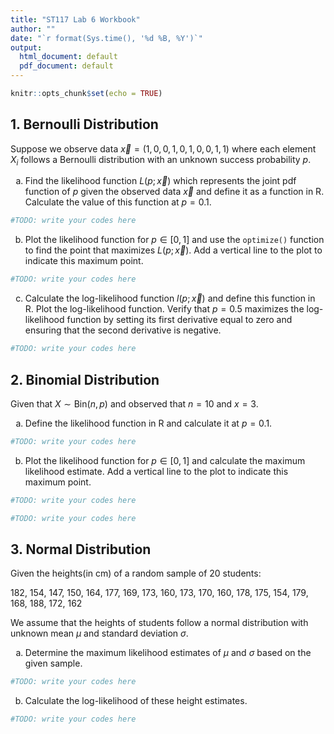 ```yaml
---
title: "ST117 Lab 6 Workbook"
author: ""
date: "`r format(Sys.time(), '%d %B, %Y')`"
output:
  html_document: default
  pdf_document: default
---
```


```r
knitr::opts_chunk$set(echo = TRUE)
```

## 1. Bernoulli Distribution

Suppose we observe data $\vec{x}=(1,0,0,1,0,1,0,0,1,1)$ where each element $X_i$ follows a Bernoulli distribution with an unknown success probability $p$.

(a) Find the likelihood function $L(p;\vec{x})$ which represents the joint pdf function of $p$ given the observed data $\vec{x}$ and define it as a function in R. Calculate the value of this function at $p=0.1$.

```r
#TODO: write your codes here
```

(b) Plot the likelihood function for $p\in[0,1]$ and use the `optimize()` function to find the point that maximizes $L(p;\vec{x})$. Add a vertical line to the plot to indicate this maximum point.

```r
#TODO: write your codes here
```

(c) Calculate the log-likelihood function $l(p;\vec{x})$ and define this function in R. Plot the log-likelihood function. Verify that $p=0.5$ maximizes the log-likelihood function by setting its first derivative equal to zero and ensuring that the second derivative is negative.

```r
#TODO: write your codes here
```

## 2. Binomial Distribution

Given that $X \sim \text{Bin}(n,p)$ and observed that $n=10$ and $x=3$.

(a) Define the likelihood function in R and calculate it at $p=0.1$.

```r
#TODO: write your codes here
```

(b) Plot the likelihood function for $p\in[0,1]$ and calculate the maximum likelihood estimate. Add a vertical line to the plot to indicate this maximum point.

```r
#TODO: write your codes here
```

```r
#TODO: write your codes here
```

## 3. Normal Distribution

Given the heights(in cm) of a random sample of 20 students:

182, 154, 147, 150, 164, 177, 169, 173, 160, 173, 170, 160, 178, 175, 154, 179, 168, 188, 172, 162

We assume that the heights of students follow a normal distribution with unknown mean $\mu$ and standard deviation $\sigma$.

(a) Determine the maximum likelihood estimates of $\mu$ and $\sigma$ based on the given sample.

```r
#TODO: write your codes here
```

(b) Calculate the log-likelihood of these height estimates.

```r
#TODO: write your codes here
```
